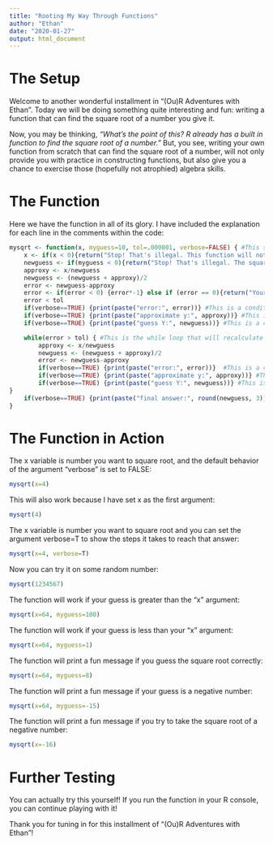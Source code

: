 ```yaml
---
title: "Rooting My Way Through Functions"
author: "Ethan"
date: "2020-01-27"
output: html_document
---
```


# The Setup

Welcome to another wonderful installment in "(Ou)R Adventures with Ethan". Today we will be doing something quite interesting and fun: writing a function that can find the square root of a number you give it.

Now, you may be thinking, *"What's the point of this? R already has a built in function to find the square root of a number."* But, you see, writing your own function from scratch that can find the square root of a number, will not only provide you with practice in constructing functions, but also give you a chance to exercise those (hopefully not atrophied) algebra skills.  

# The Function

Here we have the function in all of its glory. I have included the explanation for each line in the comments within the code:

```r
mysqrt <- function(x, myguess=10, tol=.000001, verbose=FALSE) { #This sets the default parameters of the function
	x <- if(x < 0){return("Stop! That's illegal. This function will not allow you to take the square root of a negative number")} else if(x==0) {return(0)} else{x} #This line filters the x input to only allow the function to take square roots of postive numbers. If the input passes this test, then it the function will determine if the input is "0". If the input is "0" then the function will return "0" becuase the square root of "0" is "0". If the input is greater than "0", the input will be stored as "x". 
	newguess <- if(myguess < 0){return("Stop! That's illegal. The square root of a number cannot be negative")} else{myguess} #This line filters the inputs to only allow the function to accept guesses that are postive numbers. 
	approxy <- x/newguess 
	newguess <- (newguess + approxy)/2
	error <- newguess-approxy
	error <- if(error < 0) {error*-1} else if (error == 0){return("Your guess is correct!")} else{error} #This line is a fun conditional. If your guess is below the square root of "x" you will get a negative number for "error". In order to keep the error postive for the logical argument "error > tol" to work, the function will mulitply all negative "error" values by "-1". If your guess is correct, it will return a message stating that your guess was correct!
	error < tol
	if(verbose==TRUE) {print(paste("error:", error))} #This is a conditional that prints the difference between newguess and approxy for the first round if verbose==TRUE
	if(verbose==TRUE) {print(paste("approximate y:", approxy))} #This is a conditional the prints the approxy from the algorithm above for the first round if verbose==TRUE
	if(verbose==TRUE) {print(paste("guess Y:", newguess))} #This is a conditional the prints the new guess from the algorithm above for the first round if verbose==TRUE

	while(error > tol) { #This is the while loop that will recalculate the "error" value until it under the tolerance specifed in the argument "tol".
		approxy <- x/newguess
		newguess <- (newguess + approxy)/2 
		error <- newguess-approxy
		if(verbose==TRUE) {print(paste("error:", error))}  #This is a conditional that prints the difference between newguess and approxy for each iteration of the "while loop" if verbose==TRUE
		if(verbose==TRUE) {print(paste("approximate y:", approxy))} #This is a conditional the prints the approxy from the algorithm above for each iteration of the "while loop" if verbose==TRUE
		if(verbose==TRUE) {print(paste("guess Y:", newguess))} #This is a conditional the prints the new guess from the algorithm above for for each iteration of the "while loop" if verbose==TRUE
}
	if(verbose==TRUE) {print(paste("final answer:", round(newguess, 3)))} else{return(newguess)} #This is the "return" line of the function. If verbose==T, it will mark the "newguess" that is associated with an error < tolerance as "final answer" and round it to 3 decimal places. If verbose==F, it will just return the "newguess" that is associated with an error < tolerance.
}
```
# The Function in Action

The x variable is number you want to square root, and the default behavior of the argument "verbose" is set to FALSE:
```r
mysqrt(x=4)
```

This will also work because I have set x as the first argument:
```r
mysqrt(4)
```

The x variable is number you want to square root and you can set the argument verbose=T to show the steps it takes to reach that answer:
```r
mysqrt(x=4, verbose=T)
```

Now you can try it on some random number:
```r
mysqrt(1234567)
```

The function will work if your guess is greater than the "x" argument:
```r
mysqrt(x=64, myguess=100)
```

The function will work if your guess is less than your "x" argument:
```r
mysqrt(x=64, myguess=1)
```

The function will print a fun message if you guess the square root correctly:
```r
mysqrt(x=64, myguess=8)
```

The function will print a fun message if your guess is a negative number:
```r
mysqrt(x=64, myguess=-15)
```

The function will print a fun message if you try to take the square root of a negative number:
```r
mysqrt(x=-16)
```

# Further Testing
You can actually try this yourself! If you run the function in your R console, you can continue playing with it! 

Thank you for tuning in for this installment of "(Ou)R Adventures with Ethan"!